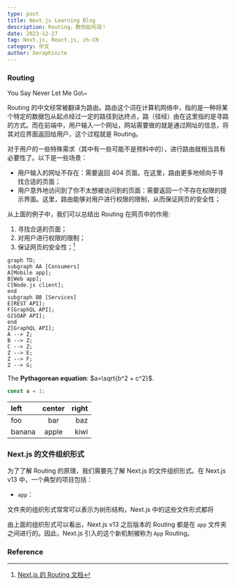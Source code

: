 ```yaml
---
type: post
title: Next.js Learning Blog
description: Routing，教你如何润！
date: 2023-12-27
tag: Next.js, React.js, zh-CN
category: 中文
author: Xeraphinite
---
```



### Routing

<Callout emoji="🌌">
    You Say Never Let Me Go\~
</Callout>

Routing 的中文经常被翻译为路由。路由这个词在计算机网络中，指的是一种将某个特定的数据包从起点经过一定的路径到达终点，路（径经）由在这里指的是寻路的方式。而在前端中，用户输入一个网址，网站需要做的就是通过网址的信息，将其对应界面返回给用户，这个过程就是 Routing。

对于用户的一些特殊需求（其中有一些可能不是预料中的），进行路由就相当具有必要性了。以下是一些场景：

- 用户输入的网址不存在：需要返回 404 页面。在这里，路由更多地倾向于寻找合适的页面；
- 用户意外地访问到了你不太想被访问到的页面：需要返回一个不存在权限的提示界面。这里，路由能够对用户进行权限的限制，从而保证网页的安全性；

从上面的例子中，我们可以总结出 Routing 在网页中的作用:
1. 寻找合适的页面；
2. 对用户进行权限的限制；
3. 保证网页的安全性；[^1]


```mermaid
graph TD;
subgraph AA [Consumers]
A[Mobile app];
B[Web app];
C[Node.js client];
end
subgraph BB [Services]
E[REST API];
F[GraphQL API];
G[SOAP API];
end
Z[GraphQL API];
A --> Z;
B --> Z;
C --> Z;
Z --> E;
Z --> F;
Z --> G;
```

The **Pythagorean equation**: $a=\sqrt{b^2 + c^2}$.

```js copy showLineNumbers
const a = 1;
```

| left   | center | right |
| :----- | :----: | ----: |
| foo    |  bar   |   baz |
| banana | apple  |  kiwi |

[^1]: [Next.js 的 Routing 文档](https://nextjs.org/docs/app/building-your-application/routing)

### Next.js 的文件组织形式


为了了解 Routing 的原理，我们需要先了解 Next.js 的文件组织形式。在 Next.js v13 中，一个典型的项目包括：
- `app`： 

文件夹的组织形式常常可以表示为树形结构，Next.js 中的这些文件形式都将

由上面的组织形式可以看出，Next.js v13 之后版本的 Routing 都是在 `app` 文件夹之间进行的。因此，Next.js 引入的这个新机制被称为 `App` Routing。


### Reference

